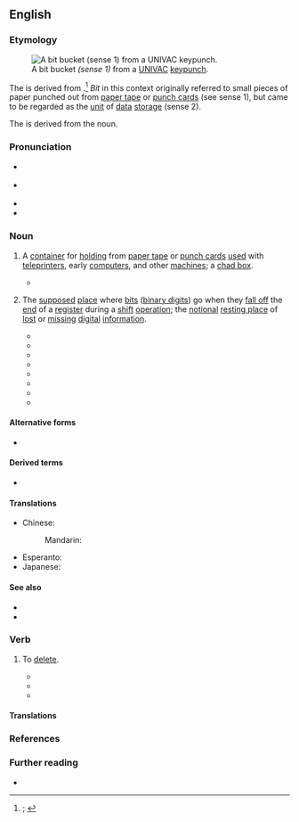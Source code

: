{{also|bitbucket|bit-bucket}}

==English==
{{was wotd|2020|December|2}}

===Etymology===
[[File:Univac bit bucket.JPG|thumb|A bit bucket ''(sense 1)'' from a [[UNIVAC]] [[keypunch]].]]

The {{glossary|noun}} is derived from {{compound|en|bit|t1=small amount of something; smallest unit of storage in a digital computer, consisting of a binary digit|bucket}}.<ref>{{R:OED Online|pos=n|id=309542|date=March 2012|nodot=1}}; {{R:Lexico|pos=n}}</ref> ''Bit'' in this context originally referred to small pieces of paper punched out from [[paper tape]] or [[punch card]]s (see sense 1), but came to be regarded as the [[unit]] of [[datum|data]] [[storage]] (sense 2).

The {{glossary|verb}} is derived from the noun.

===Pronunciation===
* {{a|RP}} {{IPA|en|/ˈbɪt ˌbʌ.kɪt/|/-kət/}}
* {{a|GA}} {{IPA|en|/ˈbɪt ˌbʌ.kət/|/-kɪt/}}
* {{audio|en|En-au-bit bucket.ogg|Audio (AU)}}
* {{hyphenation|en|bit buck|et}}

===Noun===
{{en-noun}} {{term-label|en|computing}}

# {{lb|en|historical}} A [[container]] for [[hold#Verb|holding]] {{l|en|chad|t=[[small]] [[punch out|punched-out]] [[piece#Noun|pieces]] of [[paper#Noun|paper]]}} from [[paper tape]] or [[punch card]]s [[use#Verb|used]] with [[teleprinter]]s, early [[computer]]s, and other [[machine#Noun|machines]]; a [[chad box]].
#* {{quote-book|en|author=Donald I. Cutler|chapter=6|title=Introduction to Computer Programming|location=Englewood Cliffs, N.J.|publisher=[[w:Prentice Hall|Prentice-Hall]]|year=1964|section=footnote 1|page=108|oclc=803034371|passage=The lost bits fall into a container called a '''bit bucket'''. They are emptied periodically and the collected bits are used for confetti at weddings, parties, and other festive occasions.}}
# {{lb|en|by extension|humorous|slang}} The [[supposed#Adjective|supposed]] [[place#Noun|place]] where [[bit#Noun|bits]] ([[binary digit]]s) go when they [[fall off]] the [[end#Noun|end]] of a [[register#Noun|register]] during a [[shift]] [[operation]]; the [[notional]] [[resting place]] of [[lost#Adjective|lost]] or [[missing#Adjective|missing]] [[digital]] [[information]].
#: {{synonyms|en|black hole|byte bucket|memory hole}}
#* {{quote-book|en|title=Fully Encoded, 9046 × N, Random Access Write-Only-Memory: Final Specification|archiveurl=https://web.archive.org/web/20120316141638/http://www.national.com/rap/files/datasheet.pdf|archivedate=16 March 2012|series=Signetics|seriesvolume=25120|location=[Sunnyvale, Calif.]|publisher={{w|Signetics}}|year=[1972]|page=1|column=1|passage=Applications [...] Overflow register ('''bit bucket''')|footer={{small|A humorous [[datasheet]] for a non-existent product.}}}}
#* {{quote-journal|en|author=Steve Rosenthal|title=Glossary: Rosenthal’s ABCs|editor=Maggie Canon|magazine=[[w:InfoWorld|InfoWorld: The Newsweekly for Microcomputer Users]]|location=Framingham, Mass.|publisher=Popular Computing|date=23 May 1983|volume=5|issue=21|page=77|pageurl=https://books.google.com/books?id=4i8EAAAAMBAJ&pg=PA77|column=1|issn=0199-6649|oclc=993902398|passage='''''bit bucket''''' – the term for a routine or circuit that accepts binary signals and produces no output. '''Bit buckets''' are used for testing and to stand in for routines or circuits that have not been implemented at that particular point.}}
#* {{quote-journal|en|author=Erik Sandberg-Diment|title=Personal computing: Parity: An elegantly simple approach to errors|newspaper={{w|The New York Times}}|archiveurl=https://web.archive.org/web/20200227135254/https://www.nytimes.com/1985/07/09/science/personal-computing-parity-an-elegantly-simple-approach-to-errors.html|archivedate=27 February 2020|location=New York, N.Y.|publisher={{w|The New York Times Company}}|date=9 July 1985|section=section C|page=4|issn=0362-4331|oclc=971436363|passage=Inside the computer, every time a byte moves from one component to another the hardware performs a parity check by counting the number of ones. [...] But let's say a power surge or some other line noise is picked up by the computer and the byte is scrambled. [...] The errant byte, having failed the parity test, is unceremoniously dumped into the '''bit bucket''', the computer's wastepaper basket.}}
#* {{quote-journal|en|author=W. Paul Blase|title=No harmless hacker he|newspaper={{w|The Washington Post}}|archiveurl=https://web.archive.org/web/20171123173709if_/https://www.washingtonpost.com/archive/opinions/1990/02/17/no-harmless-hacker-he/46728304-40ba-4899-96a2-3f67742f4923/|archivedate=23 November 2017|location=Washington, D.C.|publisher=[[w:Graham Holdings Company|The Washington Post Company]]|date=17 February 1990|issn=0190-8286|oclc=638319713|passage=Fortunately, "RTM" &#91;{{w|Robert Tappan Morris}}&#93; was not out to deliberately cause damage. What would have happened if he had been? Millions of dollars in time and research data gone into the '''bit-bucket'''?}}
#* {{quote-journal|en|author=Joan C. Horvath|authorlink=Joan Horvath|title=Spacecraft Autonomy Issues: Present and Future|journal={{w|Journal of the British Interplanetary Society}}|archiveurl=https://web.archive.org/web/20201202202920/https://trs.jpl.nasa.gov/bitstream/handle/2014/30845/95-0706.pdf|archivedate=2 December 2020|location=London|publisher={{w|British Interplanetary Society}}|year=1995|year_published=1996|volume=49|issue=6|page=218|column=1|issn=0007-084X|oclc=643576289|passage=An alternative is for the automated spacecraft to assume that tracking is always available and to have the spacecraft take its data and return it accepting that some fraction of the time communication will in fact not be available. Science data would then go into the "'''bit bucket'''." Since current spacecraft are complex and expensive, the latter solution is rarely used (intentionally!) today.}}
#* {{quote-book|en|author=Scott Mann|author2=Ellen L. Mitchell|chapter=Packet Filtering with ipchains|title=Linux System Security: An Administrator’s Guide to Open Source Security Tools|series=Prentice Hall Series in Computer Networking and Distributed Systems|edition=2nd|location=Upper Saddle River, N.J.|publisher=[[w:Prentice Hall|Prentice Hall PTR]]|year=2000|page=438|pageurl=https://books.google.com/books?id=yiwxWC71dKMC&pg=PA438|isbn=978-0-13-015807-9|passage=When a packet arrives, the first thing that is done is a cyclic redundancy check [...]. If the CRC does not match the one carried in the frame, then the packet is destroyed (sent to the "'''Bit Bucket'''" in Figure 16.1).}}
#* {{quote-book|en|author=Mark Schubin|chapter=A Digital Primer, Schubin-style|editors=John Rice and Brian McKernan|title=Creating Digital Content: Video Production for Web, Broadcast, and Cinema|location=New York, N.Y.|publisher=[[w:McGraw-Hill Education|McGraw-Hill]]|year=2002|page=21|pageurl=https://books.google.com/books?id=rIVQshWRVrgC&pg=PA21|doi=10.1036/0071420835|isbn=978-0-07-137744-7|passage=In [John] Watkinson's view, all recording should be done in non-specific "'''bit buckets'''," with a computer figuring out what got recorded where and when.}}
#* {{quote-book|en|author=Frank O’Brien|chapter=The AGC Hardware|editor=John Mason|title=The Apollo Guidance Computer: Architecture and Operation|series=Springer–Praxis Books in Space Exploration|location=Berlin; Heidelberg|publisher=[[w:Springer Science+Business Media|Springer]]; Chichester, West Sussex: Praxis Publishing|year=2010|page=45|pageurl=https://books.google.com/books?id=3fKzL0HfJp4C&pg=PA45|isbn=978-1-4419-0876-6|passage=Shifting the contents of the register one bit to the right places a zero in the leftmost bit location and discards the rightmost bit. Conversely, a left-shift pads the rightmost bit with a zero and the upper, leftmost bit falls off into the "'''bit bucket'''".}}

====Alternative forms====
* {{alt|en|bitbucket|bit-bucket}}

====Derived terms====
* {{l|en|great bit bucket in the sky}}

====Translations====
{{trans-top|container for holding chad from paper tape or punch cards}}
{{trans-mid}}
{{trans-bottom}}

{{trans-top|supposed place where bits go when they fall off the end of a register during a shift operation}}
* Chinese:
*: Mandarin: {{t|cmn|比特垃圾桶|tr=bǐtèlājītǒng}}
{{trans-mid}}
* Esperanto: {{t|eo|forgesujo}}
* Japanese: {{t|ja|ビットバケツ}}
{{trans-bottom}}

====See also====
* {{l|en|/dev/null}}
* {{l|en|write-only memory}}

===Verb===
{{en-verb}}

# {{lb|en|transitive|computing|humorous|slang}} To [[delete#Verb|delete]].
#* {{quote-book|en|title=1970 WESCON Technical Papers: Western Electronic Show and Convention: Papers Presented at the Western Electronic Show and Convention in Los Angeles, California, August 25–28, 1970|location=Los Angeles, Calif.|publisher=WESCON|year=1970|page=[''unknown'']|column=1|oclc=35501360|passage=This DSC receives all inputs and performs all computations in synchronization with the online computer; however, the DSC outputs are "'''bit bucketed'''."}}
#* {{quote-journal|en|author=Lou Grinzo|magazine=Software Development|location=San Francisco, Calif.|publisher={{w|Miller Freeman}}|year=1996|volume=4|page=30|column=1|issn=1070-8588|oclc=832644717|passage=When the program is pressed into heavier duty it simply can't hold the entire list in memory, so someone else has to "open up the code" and perform major, instead of minor, surgery. This only increases the chances that the program will be '''bitbucketed''' rather than updated.}}
#* {{quote-newsgroup|en|author=Matthew N. Dodd|title=Anti-spam e-mail addresses|newsgroup=comp.os.vms|url=https://groups.google.com/g/comp.os.vms/c/jC9LPxW_A4c/m/cexofKzAo54J|date=30 September 1997|passage=I think the only good form of email address munging is a plussed email address as I have in this message. While I am not automatically '''bitbucketing''' email addressed in this way, it does keep it from hitting my inbox and demanding my immediate attention.}}

====Translations====
{{trans-see|to delete|delete}}

===References===
<references/>

===Further reading===
* {{pedia}}